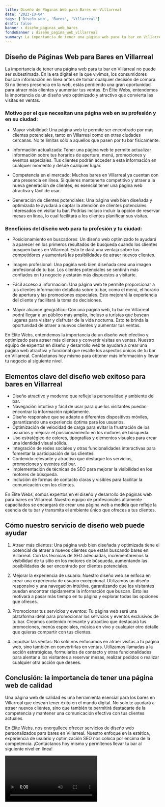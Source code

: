 ```yaml
---
title: Diseño de Páginas Web para Bares en Villarreal
date: '2023-10-04'
tags: ['Diseño web', 'Bares', 'Villarreal']
draft: false
banner : diseño_paginas_web_bares
fondoBanner : diseño_pagina_web_villarreal
summary: La importancia de tener una página web para tu bar en Villarreal no puede ser subestimada. En la era digital en la que vivimos, los consumidores buscan información en línea antes de tomar cualquier decisión de compra. Si no tienes presencia en la web, estás perdiendo una gran oportunidad para atraer más clientes y aumentar tus ventas. En Élite Webs, entendemos la importancia de un diseño web optimizado y atractivo que convierta las visitas en ventas.
---
```


## Diseño de Páginas Web para Bares en Villarreal

La importancia de tener una página web para tu bar en Villarreal no puede ser subestimada. En la era digital en la que vivimos, los consumidores buscan información en línea antes de tomar cualquier decisión de compra. Si no tienes presencia en la web, estás perdiendo una gran oportunidad para atraer más clientes y aumentar tus ventas. En Élite Webs, entendemos la importancia de un diseño web optimizado y atractivo que convierta las visitas en ventas.

### Motivo por el que necesitan una página web en su profesión y en su ciudad:

- Mayor visibilidad: Una página web te permite ser encontrado por más clientes potenciales, tanto en Villarreal como en otras ciudades cercanas. No te limitas sólo a aquellos que pasen por tu bar físicamente.

- Información actualizada: Tener una página web te permite actualizar información sobre tus horarios de apertura, menú, promociones y eventos especiales. Tus clientes podrán acceder a esta información en cualquier momento y desde cualquier lugar.

- Competencia en el mercado: Muchos bares en Villarreal ya cuentan con una presencia en línea. Si quieres mantenerte competitivo y atraer a la nueva generación de clientes, es esencial tener una página web atractiva y fácil de usar.

- Generación de clientes potenciales: Una página web bien diseñada y optimizada te ayudará a captar la atención de clientes potenciales interesados en visitar tu bar. Podrías incluso incluir la opción de reservar mesas en línea, lo cual facilitará a los clientes planificar sus visitas.

### Beneficios del diseño web para tu profesión y tu ciudad:

- Posicionamiento en buscadores: Un diseño web optimizado te ayudará a aparecer en los primeros resultados de búsqueda cuando los clientes busquen bares en Villarreal. Esto te dará una ventaja sobre tus competidores y aumentará las posibilidades de atraer nuevos clientes.

- Imagen profesional: Una página web bien diseñada crea una imagen profesional de tu bar. Los clientes potenciales se sentirán más confiados en tu negocio y estarán más dispuestos a visitarte.

- Fácil acceso a información: Una página web te permite proporcionar a tus clientes información detallada sobre tu bar, como el menú, el horario de apertura y las promociones especiales. Esto mejorará la experiencia del cliente y facilitará la toma de decisiones.

- Mayor alcance geográfico: Con una página web, tu bar en Villarreal podrá llegar a un público más amplio, incluso a turistas que buscan lugares para visitar y disfrutar de la vida nocturna. Esto te brinda la oportunidad de atraer a nuevos clientes y aumentar tus ventas.

En Élite Webs, entendemos la importancia de un diseño web efectivo y optimizado para atraer más clientes y convertir visitas en ventas. Nuestro equipo de expertos en diseño y desarrollo web te ayudará a crear una página web atractiva y funcional que resalte los aspectos únicos de tu bar en Villarreal. Contáctanos hoy mismo para obtener más información y llevar tu negocio al siguiente nivel.

<GifSeo />

<Cta />

## Elementos clave del diseño web exitoso para bares en Villarreal

- Diseño atractivo y moderno que refleje la personalidad y ambiente del bar.
- Navegación intuitiva y fácil de usar para que los visitantes puedan encontrar la información rápidamente.
- Diseño responsive que se adapte a diferentes dispositivos móviles, garantizando una experiencia óptima para los usuarios.
- Optimización de velocidad de carga para evitar la frustración de los usuarios y mejorar el posicionamiento en los motores de búsqueda.
- Uso estratégico de colores, tipografías y elementos visuales para crear una identidad visual sólida.
- Integración de redes sociales y otras funcionalidades interactivas para fomentar la participación de los clientes.
- Contenido relevante y atractivo que destaque los servicios, promociones y eventos del bar.
- Implementación de técnicas de SEO para mejorar la visibilidad en los motores de búsqueda.
- Inclusión de formas de contacto claras y visibles para facilitar la comunicación con los clientes.

En Élite Webs, somos expertos en el diseño y desarrollo de páginas web para bares en Villarreal. Nuestro equipo de profesionales altamente capacitados se encargará de crear una página web a medida que refleje la esencia de tu bar y transmita el ambiente único que ofreces a tus clientes.

## Cómo nuestro servicio de diseño web puede ayudar

1. Atraer más clientes: Una página web bien diseñada y optimizada tiene el potencial de atraer a nuevos clientes que están buscando bares en Villarreal. Con las técnicas de SEO adecuadas, incrementaremos la visibilidad de tu sitio en los motores de búsqueda, aumentando las posibilidades de ser encontrado por clientes potenciales.

2. Mejorar la experiencia de usuario: Nuestro diseño web se enfoca en crear una experiencia de usuario excepcional. Utilizamos un diseño responsivo y una navegación intuitiva, garantizando que los visitantes puedan encontrar rápidamente la información que buscan. Esto les motivará a pasar más tiempo en tu página y explorar todas las opciones que ofreces.

3. Promocionar tus servicios y eventos: Tu página web será una plataforma ideal para promocionar los servicios y eventos exclusivos de tu bar. Creamos contenido relevante y atractivo que destacará tus promociones, menús especiales, música en vivo y cualquier otro detalle que quieras compartir con tus clientes.

4. Impulsar las ventas: No solo nos enfocamos en atraer visitas a tu página web, sino también en convertirlas en ventas. Utilizamos llamadas a la acción estratégicas, formularios de contacto y otras funcionalidades para alentar a los visitantes a reservar mesas, realizar pedidos o realizar cualquier otra acción que desees.

## Conclusión: la importancia de tener una página web de calidad

Una página web de calidad es una herramienta esencial para los bares en Villarreal que desean tener éxito en el mundo digital. No solo te ayudará a atraer nuevos clientes, sino que también te permitirá destacarte de la competencia y mantener una comunicación efectiva con tus clientes actuales.

En Élite Webs, nos enorgullece ofrecer servicios de diseño web personalizados para bares en Villarreal. Nuestro enfoque en la estética, experiencia de usuario y optimización SEO nos coloca por encima de la competencia. ¡Contáctanos hoy mismo y permítenos llevar tu bar al siguiente nivel en línea!

<Video />

<CtaBot job='Bares' city='Villarreal'/>

<Gmaps query='Villarreal+españa+maps' />